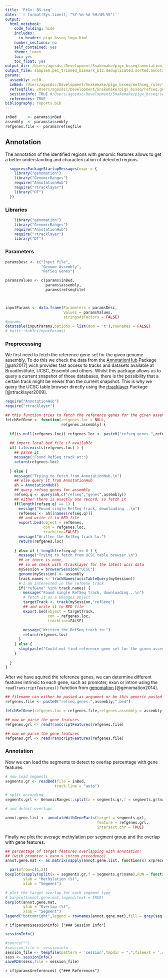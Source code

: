 ```yaml
---
title: 'PiGx: BS-seq'
date: '`r format(Sys.time(), "%Y-%m-%d %H:%M:%S")`'
output:
  html_notebook:
    code_folding: hide
    includes:
      in_header: pigx_bsseq_logo.html
    number_sections: no
    self_contained: yes
    theme: lumen
    toc: yes
    toc_float: yes
output_dir: /Users/agosdsc/Development/Snakemake/pigx_bsseq/annotation_rule/
output_file: sampleA.pe1_trimmed_bismark_bt2.deduplicated.sorted.annotation.nb.html
params:
  assembly: ce10
  inBed: /Users/agosdsc/Development/Snakemake/pigx_bsseq/methseg_rule/test1_trimmed_bismark_bt2.deduplicated.sorted.bam_meth_segments.bed
  refseqfile: /Users/agosdsc/Development/Snakemake/pigx_bsseq/refseq.genes.ce10.bed
  sessioninfo: TRUE #/Users/agosdsc/Development/Snakemake/pigx_bsseq/session.rds
  references: TRUE
bibliography: reports.bib
---
```



```r

inBed     <- params$inBed
assembly  <- params$assembly
refgenes.file <- params$refseqfile
```

## Annotation

The annotation of the identified regions with genomic features allows to get a better understanding and characterization of detected regions. 


```r

  suppressPackageStartupMessages(expr = {
    library("genomation")
    library("GenomicRanges")
    require("AnnotationHub")
    require("rtracklayer")
    library("DT")
  })
```

### Libraries
```r

    library("genomation")
    library("GenomicRanges")
    require("AnnotationHub")
    require("rtracklayer")
    library("DT")

```

### Parameters
```r

paramsDesc <- c("Input file",
                "Genome Assembly",
                "RefSeq Genes")

paramsValues <- c(params$inBed,
                  params$assembly,
                  params$refseqfile)



inputParams <- data.frame(Parameters = paramsDesc,
                          Values = paramsValues,
                          stringsAsFactors = FALSE)
#params
datatable(inputParams,options = list(dom = 't'),rownames = FALSE)
# knitr::kable(inputParams)
```




### Preprocessing

We first need to fetch the reference gene set for the given genome assembly. To do this we check the data from the [AnnotationHub](http://bioconductor.org/packages/release/bioc/html/AnnotationHub.html) Package [@ah2017] wich provides fast access to tracks and datasets available at BroadInstitute, UCSC, Ensembl and others. Whilst this package allows us to query a current snapshot of those databases, there is the possibility that a certain track might be newer than the current snapshot. This is why we query the UCSC table browser directly using the [rtracklayer](http://bioconductor.org/packages/release/bioc/html/rtracklayer.html) Package [@rtracklayer2009].




```r

require("AnnotationHub")
require("rtracklayer")

## this function tries to fetch the reference genes for the given assembly
fetchRefGene <- function(refgenes.loc = NULL,
                         refgenes.assembly) {
  
  if(is.null(refgenes.loc)) refgenes.loc <- paste0("refseq.genes.",refgenes.assembly,".bed")
  
  ## import local bed file if available
  if( file.exists(refgenes.loc) ) {
    ## parse it 
    message("Found RefSeq track at:")
    return(refgenes.loc)
    
  } else {
    message("Trying to fetch from AnnotationHub.\n")
    ## else query it from AnnotationHub 
    ah = AnnotationHub()
    ## query refseq genes for assembly
    refseq.q <- query(ah,c("refseq","genes",assembly))
    ## either there is exactly one record, so fetch it
    if(length(refseq.q) == 1) {
      message("Found single RefSeq track, downloading...\n")
      refGenes <- ah[[names(refseq.q)]]
      ## and write it to BED file
      export.bed(object = refGenes,
                 con = refgenes.loc,
                 trackLine=FALSE)
      message("Written the RefSeq track to:")
      return(refgenes.loc)
      
    } else if ( length(refseq.q) == 0 ) { 
      message("Trying to fetch from UCSC table browser.\n")
      ## or there is none, 
      ## so we check with rtracklayer for the latest ucsc data
      mySession = browserSession("UCSC")
      genome(mySession) <- assembly
      track.names <- trackNames(ucscTableQuery(mySession))
      # I am interested in the refGene track 
      if("refGene" %in% track.names) {
        message("Found single RefSeq track, downloading...\n")
        # fetch it as a GRanges object 
        targetTrack <- track(mySession,"refGene")
        ## and write it to BED file
        export.bed(object = targetTrack,
                   con = refgenes.loc,
                   trackLine=FALSE)
        
        message("Written the RefSeq track to:")
        return(refgenes.loc)
      } 
    } else {
      stop(paste("Could not find reference gene set for the given assembly <'",assembly,"'>." ))
    }
    
  }
}
```


After we have aquired the reference genes, we can determine different features intrinsic to each gene, such as promoter, exon or intron using the `readTranscriptFeatures()` function from [genomation](http://bioinformatics.mdc-berlin.de/genomation/) [@genomation2014]. 


```r

## filename can either be passed as argument or be this generic pasted one
refgenes.file <- paste0("refseq.genes.",assembly,".bed")

fetchRefGene(refgenes.loc = refgenes.file,refgenes.assembly = assembly)

## now we parse the gene features
refgenes.grl <- readTranscriptFeatures(refgenes.file)
```

```r

## now we parse the gene features
refgenes.grl <- readTranscriptFeatures(refgenes.file)
```

### Annotation

Now we can load the segments to detect to overlap percentage with gene features.

```r

# now load segments 
segments.gr <- readBed(file = inBed,
                      track.line = "auto")

# split according
segments.grl <- GenomicRanges::split(x = segments.gr,f = segments.gr$name)

# and detect overlaps 

annot.gene.list <- annotateWithGeneParts(target = segments.grl,
                                         feature = refgenes.grl,
                                         intersect.chr = TRUE)

```


Finally we plot the average methylation per segment group and the overlap with gene features.
```r
## percentage of target features overlapping with annotation:
## (with promoter > exon > intron precedence)
annot.gene.mat <- as.matrix(sapply(annot.gene.list, function(x) x@precedence))

  par(mfrow=c(1,2))
boxplot(sapply(split(x = segments.gr,f = segments.gr$name),FUN = function(x) x$score),
        ylab = "Methylation (%)",
        xlab = "Segment")

# plot the target overlap for each segemnt type
# barplot(annot.gene.mat,legend.text = TRUE)
barplot(annot.gene.mat,
        ylab = "Overlap (%)",
        xlab = "Segment")
legend("bottomright",legend = rownames(annot.gene.mat),fill = grey(seq.int(0,1,length.out = ncol(annot.gene.mat))))

```


<!-- ### Session Info -->

`r if(params$sessioninfo) {"### Session Info"}`

```r
sessionInfo()
```

```r
#source("") 
#session_file <- sessioninfo
session_file <- tempfile(pattern = 'session',tmpdir = ".",fileext = '.rds')
sess <- sessionInfo()
saveRDS(sess,file = session_file)
```


`r if(params$references) {"### References"}`

<!-- Document final rule -->
------------------------------------


